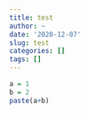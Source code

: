 ```yaml
---
title: test
author: ~
date: '2020-12-07'
slug: test
categories: []
tags: []
---
```

```r
a = 1
b = 2
paste(a+b)
```